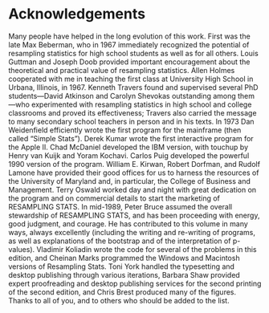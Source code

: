 Acknowledgements
================

Many people have helped in the long evolution of this work. First was
the late Max Beberman, who in 1967 immediately recognized the potential
of resampling statistics for high school students as well as for all
others. Louis Guttman and Joseph Doob provided important encouragement
about the theoretical and practical value of resampling statistics.
Allen Holmes cooperated with me in teaching the first class at
University High School in Urbana, Illinois, in 1967. Kenneth Travers
found and supervised several PhD students---David Atkinson and Carolyn
Shevokas outstanding among them---who experimented with resampling
statistics in high school and college classrooms and proved its
effectiveness; Travers also carried the message to many secondary school
teachers in person and in his texts. In 1973 Dan Weidenfield efficiently
wrote the first program for the mainframe (then called "Simple Stats").
Derek Kumar wrote the first interactive program for the Apple II. Chad
McDaniel developed the IBM version, with touchup by Henry van Kuijk and
Yoram Kochavi. Carlos Puig developed the powerful 1990 version of the
program. William E. Kirwan, Robert Dorfman, and Rudolf Lamone have
provided their good offices for us to harness the resources of the
University of Maryland and, in particular, the College of Business and
Management. Terry Oswald worked day and night with great dedication on
the program and on commercial details to start the marketing of
RESAMPLING STATS. In mid-1989, Peter Bruce assumed the overall
stewardship of RESAMPLING STATS, and has been proceeding with energy,
good judgment, and courage. He has contributed to this volume in many
ways, always excellently (including the writing and re-writing of
programs, as well as explanations of the bootstrap and of the
interpretation of p-values). Vladimir Koliadin wrote the code for
several of the problems in this edition, and Cheinan Marks programmed
the Windows and Macintosh versions of Resampling Stats. Toni York
handled the typesetting and desktop publishing through various
iterations, Barbara Shaw provided expert proofreading and desktop
publishing services for the second printing of the second edition, and
Chris Brest produced many of the figures. Thanks to all of you, and to
others who should be added to the list.
